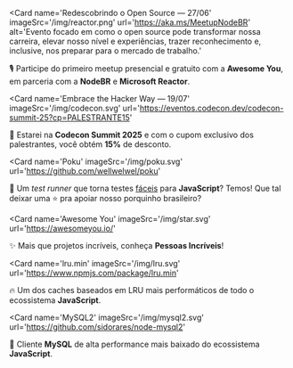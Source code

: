 
<Card
  name='Redescobrindo o Open Source — 27/06'
  imageSrc='/img/reactor.png'
  url='https://aka.ms/MeetupNodeBR'
  alt='Evento focado em como o open source pode transformar nossa carreira, elevar nosso nível e experiências, trazer reconhecimento e, inclusive, nos preparar para o mercado de trabalho.'
>

🎙️ Participe do primeiro meetup presencial e gratuito com a **Awesome You**, em parceria com a **NodeBR** e **Microsoft Reactor**.

</Card>

<Card
  name='Embrace the Hacker Way — 19/07'
  imageSrc='/img/codecon.svg'
  url='https://eventos.codecon.dev/codecon-summit-25?cp=PALESTRANTE15'
>

🐼 Estarei na **Codecon Summit 2025** e com o cupom exclusivo dos palestrantes, você obtém **15%** de desconto.

</Card>

<Card
  name='Poku'
  imageSrc='/img/poku.svg'
  url='https://github.com/wellwelwel/poku'
>

🐷 Um _test runner_ que torna testes <ins>fáceis</ins> para **JavaScript**? Temos! Que tal deixar uma ⭐️ pra apoiar nosso porquinho brasileiro?

</Card>

<Card
  name='Awesome You'
  imageSrc='/img/star.svg'
  url='https://awesomeyou.io/'
>

✨ Mais que projetos incríveis, conheça **Pessoas Incríveis**!

</Card>

<Card
  name='lru.min'
  imageSrc='/img/lru.svg'
  url='https://www.npmjs.com/package/lru.min'
>

🔥 Um dos caches baseados em LRU mais performáticos de todo o ecossistema **JavaScript**.

</Card>

<Card
  name='MySQL2'
  imageSrc='/img/mysql2.svg'
  url='https://github.com/sidorares/node-mysql2'
>

🐬 Cliente **MySQL** de alta performance mais baixado do ecossistema **JavaScript**.

</Card>
